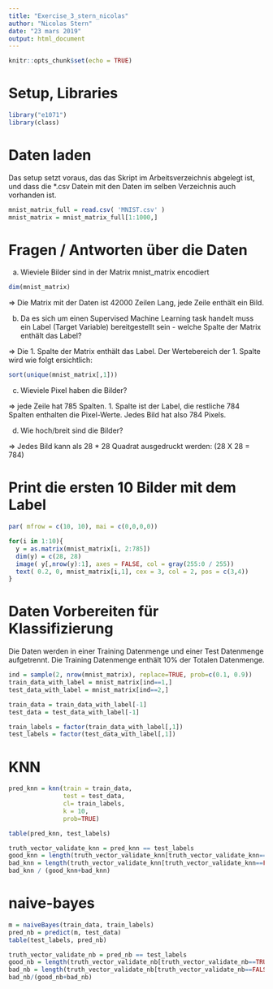 ```yaml
---
title: "Exercise_3_stern_nicolas"
author: "Nicolas Stern"
date: "23 mars 2019"
output: html_document
---
```


```r
knitr::opts_chunk$set(echo = TRUE)
```

# Setup, Libraries
```r
library("e1071")
library(class)
``` 

# Daten laden
Das setup setzt voraus, das das Skript im Arbeitsverzeichnis abgelegt ist, und dass die *.csv Datein mit den Daten im selben Verzeichnis auch vorhanden ist.

```r
mnist_matrix_full = read.csv( 'MNIST.csv' ) 
mnist_matrix = mnist_matrix_full[1:1000,]
```

# Fragen / Antworten über die Daten

a. Wieviele Bilder sind in der Matrix mnist_matrix encodiert

```r
dim(mnist_matrix) 
```

=> Die Matrix mit der Daten ist 42000 Zeilen Lang, jede Zeile enthält ein Bild.

b. Da es sich um einen Supervised Machine Learning task handelt muss ein Label (Target Variable) bereitgestellt sein - welche Spalte der Matrix enthält das Label?

=> Die 1. Spalte der Matrix enthält das Label. Der Wertebereich der 1. Spalte wird wie folgt  ersichtlich: 

```r
sort(unique(mnist_matrix[,1])) 
```

c. Wieviele Pixel haben die Bilder?

=> jede Zeile hat 785 Spalten. 1. Spalte ist der Label, die restliche 784 Spalten enthalten die Pixel-Werte. Jedes Bild hat also 784 Pixels.

d. Wie hoch/breit sind die Bilder?

=> Jedes Bild kann als 28 * 28 Quadrat ausgedruckt werden: (28 X 28 = 784) 

# Print die ersten 10 Bilder mit dem Label

```r
par( mfrow = c(10, 10), mai = c(0,0,0,0)) 

for(i in 1:10){ 
  y = as.matrix(mnist_matrix[i, 2:785])
  dim(y) = c(28, 28) 
  image( y[,nrow(y):1], axes = FALSE, col = gray(255:0 / 255))
  text( 0.2, 0, mnist_matrix[i,1], cex = 3, col = 2, pos = c(3,4)) 
} 
```

# Daten Vorbereiten für Klassifizierung

Die Daten werden in einer Training Datenmenge und einer Test Datenmenge aufgetrennt. Die Training Datenmenge enthält 10% der Totalen Datenmenge.

```r
ind = sample(2, nrow(mnist_matrix), replace=TRUE, prob=c(0.1, 0.9))
train_data_with_label = mnist_matrix[ind==1,]
test_data_with_label = mnist_matrix[ind==2,]

train_data = train_data_with_label[-1]
test_data = test_data_with_label[-1]

train_labels = factor(train_data_with_label[,1])
test_labels = factor(test_data_with_label[,1])
```


# KNN
```r
pred_knn = knn(train = train_data, 
               test = test_data, 
               cl= train_labels, 
               k = 10, 
               prob=TRUE) 

table(pred_knn, test_labels) 

truth_vector_validate_knn = pred_knn == test_labels
good_knn = length(truth_vector_validate_knn[truth_vector_validate_knn==TRUE])
bad_knn = length(truth_vector_validate_knn[truth_vector_validate_knn==FALSE])
bad_knn / (good_knn+bad_knn)

```

# naive-bayes
```r
m = naiveBayes(train_data, train_labels)
pred_nb = predict(m, test_data)
table(test_labels, pred_nb)

truth_vector_validate_nb = pred_nb == test_labels
good_nb = length(truth_vector_validate_nb[truth_vector_validate_nb==TRUE])
bad_nb = length(truth_vector_validate_nb[truth_vector_validate_nb==FALSE])
bad_nb/(good_nb+bad_nb)

```




